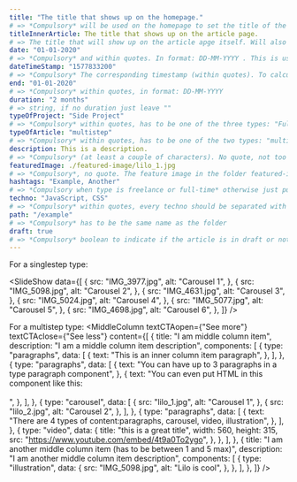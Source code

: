 ```yaml
---
title: "The title that shows up on the homepage."
# => *Compulsory* will be used on the homepage to set the title of the page in the meta
titleInnerArticle: The title that shows up on the article page.
# => The title that will show up on the article apge itself. Will also be used for the SEO
date: "01-01-2020" 
# => *Compulsory* and within quotes. In format: DD-MM-YYYY . This is usually the beginning date.
dateTimeStamp: "1577833200" 
# => *Compulsory* The corresponding timestamp (within quotes). To calculate it: timestamp Math.floor(new Date("01-01-2020").getTime() / 1000)
end: "01-01-2020" 
# => *Compulsory* within quotes, in format: DD-MM-YYYY 
duration: "2 months"
# => string, if no duration just leave ""
typeOfProject: "Side Project" 
# => *Compulsory* within quotes, has to be one of the three types: "Full-time work", "Side Project", "Freelance work"
typeOfArticle: "multistep" 
# => *Compulsory* within quotes, has to be one of the two types: "multistep", "singlestep"
description: This is a description. 
# => *Compulsory* (at least a couple of characters). No quote, not too long either.
featuredImage: ./featured-image/lilo_1.jpg
# => *Compulsory*, no quote. The feature image in the folder featured-image
hashtags: "Example, Another" 
# => *Compulsory when type is freelance or full-time* otherwise just put "". Separation has to be done with comas + Caps at the begining
techno: "JavaScript, CSS" 
# => *Compulsory* within quotes, every techno should be separated with a comma
path: "/example" 
# => *Compulsory* has to be the same name as the folder
draft: true 
# => *Compulsory* boolean to indicate if the article is in draft or not. If in draft won't generate the corresponding page.
---
```


For a singlestep type:

<SlideShow data={[
        {
            src: "IMG_3977.jpg",
            alt: "Carousel 1",
        },
        {
            src: "IMG_5098.jpg",
            alt: "Carousel 2",
        },
        {
            src: "IMG_4631.jpg",
            alt: "Carousel 3",
        },
        {
            src: "IMG_5024.jpg",
            alt: "Carousel 4",
        },
        {
            src: "IMG_5077.jpg",
            alt: "Carousel 5",
        },
        {
            src: "IMG_4698.jpg",
            alt: "Carousel 6",
        },
    ]} />


For a multistep type:
<MiddleColumn
	textCTAopen={"See more"}
	textCTAclose={"See less"}
	content={[
		{
			title: "I am middle column item",
			description: "I am a middle column item description",
			components: [
				{
					type: "paragraphs",
					data: [
						{
							text: "This is an inner column item paragraph",
						},
					],
				},
				{
					type: "paragraphs",
					data: [
						{
							text: "You can have up to 3 paragraphs in a type paragraph component",
						},
						{
							text: "You can even put HTML in this component like this:<br><br>",
						},
					],
				},
				{
					type: "carousel",
					data: [
						{
							src: "lilo_1.jpg",
							alt: "Carousel 1",
						},
						{
							src: "lilo_2.jpg",
							alt: "Carousel 2",
						},
					],
				},
                {
					type: "paragraphs",
					data: [
						{
							text: "There are 4 types of content:paragraphs, carousel, video, illustration",
						},
					],
				},
				{
					type: "video",
					data: {
						title: "this is a great title",
						width: 560,
						height: 315,
						src: "https://www.youtube.com/embed/4t9a0To2ygo",
					},
				},
			],
		},
		{
			title: "I am another middle column item (has to be between 1 and 5 max)",
			description: "I am another middle column item description",
			components: [
				{
					type: "illustration",
					data: {
						src: "IMG_5098.jpg",
						alt: "Lilo is cool",
					},
				},
			],
		},
	]}
/>